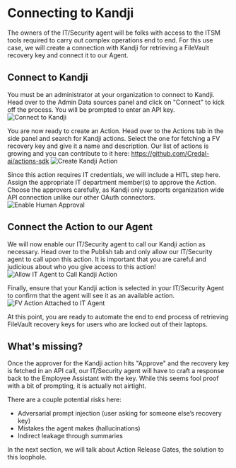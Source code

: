 # Connecting to Kandji

The owners of the IT/Security agent will be folks with access to the ITSM tools required to carry out complex operations end to end. For this use case, we will create a connection with Kandji for retrieving a FileVault recovery key and connect it to our Agent.

## Connect to Kandji

You must be an administrator at your organization to connect to Kandji. Head over to the Admin Data sources panel and click on "Connect" to kick off the process. You will be prompted to enter an API key.
![Connect to Kandji](/docs/assets/it-security-use-cases/connect-to-kandji.png)

You are now ready to create an Action. Head over to the Actions tab in the side panel and search for Kandji actions. Select the one for fetching a FV recovery key and give it a name and description. Our list of actions is growing and you can contribute to it here: https://github.com/Credal-ai/actions-sdk
![Create Kandji Action](/docs/assets/it-security-use-cases/create-kandji-action.png)

Since this action requires IT credentials, we will include a HITL step here. Assign the appropriate IT department member(s) to approve the Action. Choose the approvers carefully, as Kandji only supports organization wide API connection unlike our other OAuth connectors.
![Enable Human Approval](/docs/assets/it-security-use-cases/enable-human-approval.png)

## Connect the Action to our Agent

We will now enable our IT/Security agent to call our Kandji action as necessary. Head over to the Publish tab and only allow our IT/Security agent to call upon this action. It is important that you are careful and judicious about who you give access to this action!
![Allow IT Agent to Call Kandji Action](/docs/assets/it-security-use-cases/allow-it-agent-to-call-kandji-action.png)

Finally, ensure that your Kandji action is selected in your IT/Security Agent to confirm that the agent will see it as an available action.
![FV Action Attached to IT Agent](/docs/assets/it-security-use-cases/fv-action-attached-to-it-agent.png)

At this point, you are ready to automate the end to end process of retrieving FileVault recovery keys for users who are locked out of their laptops.

## What's missing?

Once the approver for the Kandji action hits "Approve" and the recovery key is fetched in an API call, our IT/Security agent will have to craft a response back to the Employee Assistant with the key. While this seems fool proof with a bit of prompting, it is actually not airtight.

There are a couple potential risks here:

- Adversarial prompt injection (user asking for someone else’s recovery key)
- Mistakes the agent makes (hallucinations)
- Indirect leakage through summaries

In the next section, we will talk about Action Release Gates, the solution to this loophole.
